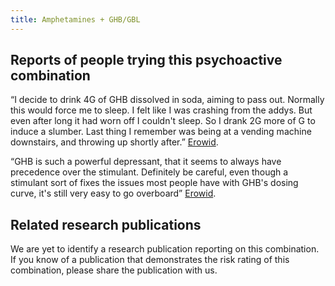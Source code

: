 ---
title: Amphetamines + GHB/GBL
---
## Reports of people trying this psychoactive combination

“I decide to drink 4G of GHB dissolved in soda, aiming to pass out. Normally this would force me to sleep. I felt like I was crashing from the addys. But even after long it had worn off I couldn't sleep. So I drank 2G more of G to induce a slumber. Last thing I remember was being at a vending machine downstairs, and throwing up shortly after.” [Erowid](https://erowid.org/experiences/exp.php?ID=113633).

“GHB is such a powerful depressant, that it seems to always have precedence over the stimulant. Definitely be careful, even though a stimulant sort of fixes the issues most people have with GHB's dosing curve, it's still very easy to go overboard” [Erowid](https://bluelight.org/xf/threads/do-stims-and-ghb-mix-nicely.658510/).

## Related research publications

We are yet to identify a research publication reporting on this combination. If you know of a publication that demonstrates the risk rating of this combination, please share the publication with us.
